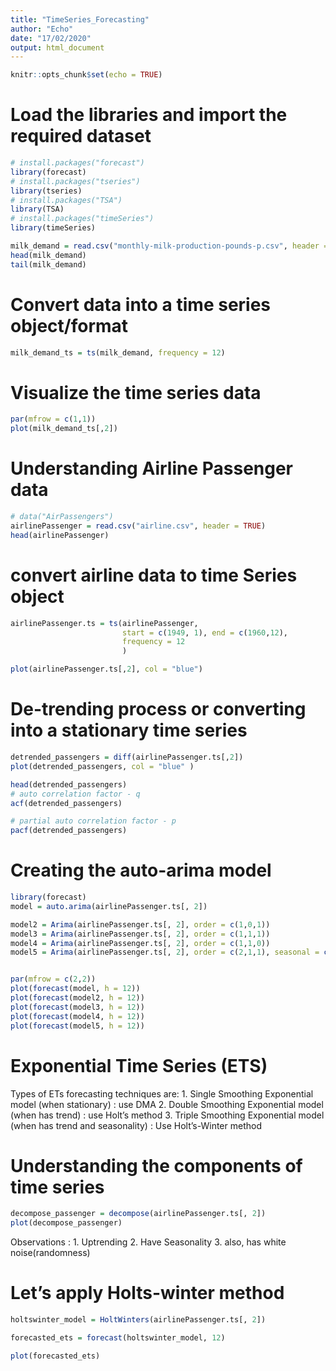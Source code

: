 ```yaml
---
title: "TimeSeries_Forecasting"
author: "Echo"
date: "17/02/2020"
output: html_document
---
```


```r
knitr::opts_chunk$set(echo = TRUE)
```

# Load the libraries and import the required dataset 
```r

# install.packages("forecast")
library(forecast)
# install.packages("tseries")
library(tseries)
# install.packages("TSA")
library(TSA)
# install.packages("timeSeries")
library(timeSeries)

milk_demand = read.csv("monthly-milk-production-pounds-p.csv", header = FALSE)
head(milk_demand)
tail(milk_demand)

```


# Convert data into a time series object/format 
```r

milk_demand_ts = ts(milk_demand, frequency = 12)

```

# Visualize the time series data 
```r

par(mfrow = c(1,1))
plot(milk_demand_ts[,2])

```

# Understanding Airline Passenger data 
```r

# data("AirPassengers")
airlinePassenger = read.csv("airline.csv", header = TRUE)
head(airlinePassenger)

```


# convert airline data to time Series object 
```r

airlinePassenger.ts = ts(airlinePassenger,
                         start = c(1949, 1), end = c(1960,12),
                         frequency = 12
                         )

plot(airlinePassenger.ts[,2], col = "blue")

```

# De-trending process or converting into a stationary time series 
```r

detrended_passengers = diff(airlinePassenger.ts[,2])
plot(detrended_passengers, col = "blue" )

head(detrended_passengers)
# auto correlation factor - q
acf(detrended_passengers)

# partial auto correlation factor - p
pacf(detrended_passengers)

```


# Creating the auto-arima model 
```r

library(forecast)
model = auto.arima(airlinePassenger.ts[, 2])

model2 = Arima(airlinePassenger.ts[, 2], order = c(1,0,1))
model3 = Arima(airlinePassenger.ts[, 2], order = c(1,1,1))
model4 = Arima(airlinePassenger.ts[, 2], order = c(1,1,0))
model5 = Arima(airlinePassenger.ts[, 2], order = c(2,1,1), seasonal = c(0,1,0))


par(mfrow = c(2,2))
plot(forecast(model, h = 12))
plot(forecast(model2, h = 12))
plot(forecast(model3, h = 12))
plot(forecast(model4, h = 12))
plot(forecast(model5, h = 12))

```


############################################################################################################################################

# Exponential Time Series (ETS)
Types of ETs forecasting techniques are:
1. Single Smoothing Exponential model (when stationary) : use DMA
2. Double Smoothing Exponential model (when has trend) : use Holt's method
3. Triple Smoothing Exponential model (when has trend and seasonality) : Use Holt's-Winter method

# Understanding the components of time series 
```r

decompose_passenger = decompose(airlinePassenger.ts[, 2])
plot(decompose_passenger)

```
Observations :
1. Uptrending 
2. Have Seasonality
3. also, has white noise(randomness)

# Let's apply Holts-winter method
```r

holtswinter_model = HoltWinters(airlinePassenger.ts[, 2]) 

forecasted_ets = forecast(holtswinter_model, 12)

plot(forecasted_ets)
```






















































